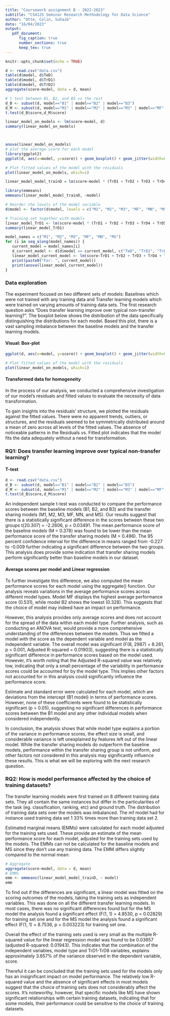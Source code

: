 ```yaml
---
title: "Coursework assignment B - 2022-2023"
subtitle: "CS4125 Seminar Research Methodology for Data Science"
author: "Otte, Colin, Suhaib"
date: "16/04/2023"
output:
   pdf_document:
      fig_caption: true
      number_sections: true 
      keep_tex: true
---
```


```r
knitr::opts_chunk$set(echo = TRUE)
```

```r
d <- read.csv("data.csv")
table(d$model, d$TeD)
table(d$model, d$TrD1)
table(d$model, d$TrD2)
aggregate(score~model, data = d, mean)
```

```r
# t test between B1, B2, and B3 vs the rest
d_B <- subset(d, model=="B1" | model=="B2" | model=="B3")
d_M <- subset(d, model=="M1" | model=="M2" | model=="M3" | model=="MF" | model=="MN" | model=="MS")
t.test(d_B$score,d_M$score)

linear_model_on_models <- lm(score~model, d)
summary(linear_model_on_models)



anova(linear_model_on_models)
# plot the average score for each model
library(ggplot2)
ggplot(d, aes(x=model, y=score)) + geom_boxplot() + geom_jitter(width=0.2)

# Plot fitted values of the model with the residuals
plot(linear_model_on_models, which=1)

linear_model_model_trainD = lm(score~model * (TrD1 + TrD2 + TrD3 + TrD4 + TrD5 + TrD6 + TrD7 + TrD8), d)

library(emmeans)
emmeans(linear_model_model_trainD, ~model)

# Reorder the levels of the model variable
d$model <- factor(d$model, levels = c("M1", "M2", "M3", "MF", "MN", "MS"))

# Training set together with models
linear_model_TrD1 <- lm(score~model * (TrD1 + TrD2 + TrD3 + TrD4 + TrD5 + TrD6 + TrD7 + TrD8), d)
summary(linear_model_TrD1)

model_names = c("M1", "M2", "M3", "MF", "MN", "MS")
for (i in seq_along(model_names)) {
   current_model = model_names[i]
   d_current_model <- d[d$model == current_model, c("TeD", "TrD1", "TrD2", "TrD3", "TrD4", "TrD5", "TrD6", "TrD7", "TrD8", "score")]
   linear_model_current_model <- lm(score~TrD1 + TrD2 + TrD3 + TrD4 + TrD5 + TrD6 + TrD7 + TrD8, d_current_model)
   print(paste0("For: ", current_model))
   print(anova(linear_model_current_model))
}
```
### Data exploration
The experiment focused on two different sets of models: Baselines which were not trained with any training data and Transfer learning models which were trained on varying amounts of training data sets. The first research question asks “Does transfer learning improve over typical non-transfer learning?”. The boxplot below shows the distribution of the data specifically distinguishing the distributions for each model. Based this plot, there is a vast sampling imbalance between the baseline models and the transfer learning models. 

#### Visual: Box-plot
```r
ggplot(d, aes(x=model, y=score)) + geom_boxplot() + geom_jitter(width=0.1)

# Plot fitted values of the model with the residuals
plot(linear_model_on_models, which=1)
```

#### Transformed data for homogeneity
In the process of our analysis, we conducted a comprehensive investigation of our model's residuals and fitted values to evaluate the necessity of data transformation.

To gain insights into the residuals' structure, we plotted the residuals against the fitted values. There were no apparent trends, outliers, or structures, and the residuals seemed to be symmetrically distributed around a mean of zero across all levels of the fitted values.
The absence of noticeable patterns in the Residuals vs. Fitted plot indicates that the model fits the data adequately without a need for transformation. 


### RQ1: Does transfer learning improve over typical non-transfer learning?
#### T-test
```r
d <- read.csv("data.csv")
d_B <- subset(d, model=="B1" | model=="B2" | model=="B3")
d_M <- subset(d, model=="M1" | model=="M2" | model=="M3" | model=="MF" | model=="MN" | model=="MS")
t.test(d_B$score,d_M$score)
```
An independent sample t-test was conducted to compare the performance scores between the baseline models (B1, B2, and B3) and the transfer sharing models (M1, M2, M3, MF, MN, and MS). Our results suggest that there is a statistically significant difference in the scores between these two groups t(20.307) = -2.2606, p = 0.03491. The mean performance score of the baseline models (M = 0.378) was found to be lower than the mean performance score of the transfer sharing models  (M = 0.496). The 95 percent confidence interval for the difference in means ranged from  -0.227 to -0.009 further indicating a significant difference between the two groups. This analysis does provide some indication that transfer sharing models perform significantly better than baseline models in our dataset. 

#### Average scores per model and Linear regression
To further investigate this difference, we also computed the mean performance scores for each model using the aggregate() function. Our analysis reveals variations in the average performance scores across different model types. Model MF displays the highest average performance score (0.531), while model B2 shows the lowest (0.328). This suggests that the choice of model may indeed have an impact on performance.

However, this analysis provides only average scores and does not account for the spread of the data within each model type. Further analysis, such as conducting an ANOVA test, would provide a more comprehensive understanding of the differences between the models. Thus we fitted a model with the score as the dependent variable and model as the independent variable. The overall model was significant (F(8, 2987) = 8.261, p < 0.001, Adjusted R-squared = 0.01903), suggesting there is a statistically significant difference in performance scores based on the model used. However, it's worth noting that the Adjusted R-squared value was relatively low, indicating that only a small percentage of the variability in performance scores could be accounted for by the model type. This implies other factors not accounted for in this analysis could significantly influence the performance score.

Estimate and standard error were calculated for each model, which are deviations from the intercept (B1 model) in terms of performance scores. However, none of these coefficients were found to be statistically significant (p > 0.05), suggesting no significant differences in performance scores between the B1 model and any other individual models when considered independently.

In conclusion, the analysis shows that while model type explains a portion of the variance in performance scores, the effect size is small, and considerable variance is left unexplained by features left out of the linear model. While the transfer sharing models do outperform the baseline models, performance within the transfer sharing group is not uniform, and other factors not considered in this analysis may significantly influence these results. This is what we will be exploring with the next research question.

### RQ2: How is model performance affected by the choice of training datasets?
The transfer learning models were first trained on 8 different training data sets. They all contain the same instances but differ in the particularities of the task (eg. classification, ranking, etc) and ground truth. The distribution of training data sets over the models was imbalanced. The m1 model had for instance used training data set 1 33% times more than training data set 2. 

Estimated marginal means (EMMs) were calculated for each model adjusted for the training sets used. These provide an estimate of the mean performance score for each model, adjusted for the training sets used by the models. The EMMs can not be calculated for the baseline models and MS since they don’t use any training data. The EMM differs slightly compared to the normal mean:

```r
# Aggregate 
aggregate(score~model, data = d, mean)
# EMMs
emm <- emmeans(linear_model_model_trainD, ~ model)
emm
```



To find out if the differences are significant, a linear model was fitted on the scoring outcomes of the models, taking the training sets as independent variables. This was done on all the different transfer learning models. In most cases, there was no significant differences found but for the MS model the analysis found a significant effect  (F(1, 1) = 4.8530, p = 0.02829) for training set one and for the MS model the analysis found a significant effect (F(1, 1) = 8.7536, p = 0.003223) for training set one. 

Overall the effect of the training sets used is very small as the multiple R-squared value for the linear regression model was found to be 0.03657 (adjusted R-squared: 0.01943). This indicates that the combination of the independent variables, model type and TrD1-TrD8 variables, explains approximately 3.657% of the variance observed in the dependent variable, score.

Thereful it can be concluded that the training sets used for the models only has an insignificant impact on model performance. The relatively low R-squared value and the absence of significant effects in most models suggest that the choice of training sets does not considerably affect the scores. It's noteworthy, however, that specific models like MS have shown significant relationships with certain training datasets, indicating that for some models, their performance could be sensitive to the choice of training datasets.
